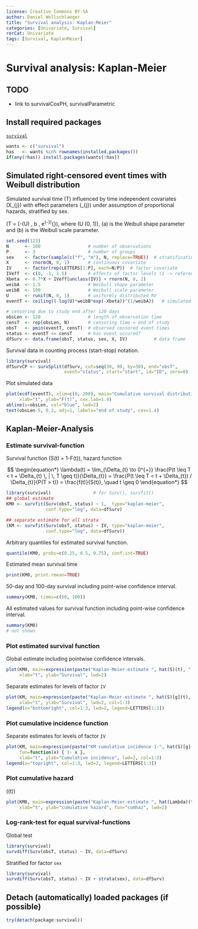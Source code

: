 ```yaml
---
license: Creative Commons BY-SA
author: Daniel Wollschlaeger
title: "Survival analysis: Kaplan-Meier"
categories: [Univariate, Survival]
rerCat: Univariate
tags: [Survival, KaplanMeier]
---
```


Survival analysis: Kaplan-Meier
=========================

TODO
-------------------------

 - link to survivalCoxPH, survivalParametric

Install required packages
-------------------------

[`survival`](https://cran.r-project.org/package=survival)

```r
wants <- c("survival")
has   <- wants %in% rownames(installed.packages())
if(any(!has)) install.packages(wants[!has])
```

Simulated right-censored event times with Weibull distribution
-------------------------

Simulated survival time \(T\) influenced by time independent covariates \(X_{j}\) with effect parameters \(\beta_{j}\) under assumption of proportional hazards, stratified by sex.

\(T = (-\ln(U) \, b \, e^{-\bf{X} \bf{\beta}})^{\frac{1}{a}}\), where \(U \sim \mathcal{U}(0, 1)\), \(a\) is the Weibull shape parameter and \(b\) is the Weibull scale parameter.

```r
set.seed(123)
N      <- 180                  # number of observations
P      <- 3                    # number of groups
sex    <- factor(sample(c("f", "m"), N, replace=TRUE))  # stratification factor
X      <- rnorm(N, 0, 1)       # continuous covariate
IV     <- factor(rep(LETTERS[1:P], each=N/P))  # factor covariate
IVeff  <- c(0, -1, 1.5)        # effects of factor levels (1 -> reference level)
Xbeta  <- 0.7*X + IVeff[unclass(IV)] + rnorm(N, 0, 2)
weibA  <- 1.5                  # Weibull shape parameter
weibB  <- 100                  # Weibull scale parameter
U      <- runif(N, 0, 1)       # uniformly distributed RV
eventT <- ceiling((-log(U)*weibB*exp(-Xbeta))^(1/weibA))   # simulated event time

# censoring due to study end after 120 days
obsLen <- 120                  # length of observation time
censT  <- rep(obsLen, N)       # censoring time = end of study
obsT   <- pmin(eventT, censT)  # observed censored event times
status <- eventT <= censT      # has event occured?
dfSurv <- data.frame(obsT, status, sex, X, IV)          # data frame
```

Survival data in counting process (start-stop) notation.

```r
library(survival)
dfSurvCP <- survSplit(dfSurv, cut=seq(30, 90, by=30), end="obsT",
                      event="status", start="start", id="ID", zero=0)
```

Plot simulated data

```r
plot(ecdf(eventT), xlim=c(0, 200), main="Cumulative survival distribution",
     xlab="t", ylab="F(t)", cex.lab=1.4)
abline(v=obsLen, col="blue", lwd=2)
text(obsLen-5, 0.2, adj=1, labels="end of study", cex=1.4)
```

Kaplan-Meier-Analysis
-------------------------

### Estimate survival-function

Survival function \(S(t) = 1-F(t)\), hazard function

$$
\begin{equation*}
\lambda(t) = \lim_{\Delta_{t} \to 0^{+}} \frac{P(t \leq T < t + \Delta_{t} \, | \, T \geq t)}{\Delta_{t}} = \frac{P(t \leq T < t + \Delta_{t}) / \Delta_{t}}{P(T > t)} = \frac{f(t)}{S(t)}, \quad t \geq 0
\end{equation*}
$$

```r
library(survival)                # for Surv(), survfit()
## global estimate
KM0 <- survfit(Surv(obsT, status) ~ 1,  type="kaplan-meier",
               conf.type="log", data=dfSurv)

## separate estimate for all strata
(KM <- survfit(Surv(obsT, status) ~ IV, type="kaplan-meier",
               conf.type="log", data=dfSurv))
```

Arbitrary quantiles for estimated survival function.

```r
quantile(KM0, probs=c(0.25, 0.5, 0.75), conf.int=TRUE)
```

Estimated mean survival time

```r
print(KM0, print.rmean=TRUE)
```

50-day and 100-day survival including point-wise confidence interval.

```r
summary(KM0, times=c(50, 100))
```

All estimated values for survival function including point-wise confidence interval.

```r
summary(KM0)
# not shown
```

### Plot estimated survival function

Global estimate including pointwise confidence intervals.

```r
plot(KM0, main=expression(paste("Kaplan-Meier-estimate ", hat(S)(t), " with CI")),
     xlab="t", ylab="Survival", lwd=2)
```

Separate estimates for levels of factor `IV`

```r
plot(KM, main=expression(paste("Kaplan-Meier-estimate ", hat(S)[g](t), " for groups g")),
     xlab="t", ylab="Survival", lwd=2, col=1:3)
legend(x="bottomright", col=1:3, lwd=2, legend=LETTERS[1:3])
```

### Plot cumulative incidence function

Separate estimates for levels of factor `IV`

```r
plot(KM, main=expression(paste("KM cumulative incidence 1-", hat(S)[g](t), " for groups g")),
     fun=function(x) { 1- x },
     xlab="t", ylab="Cumulative incidence", lwd=2, col=1:3)
legend(x="topright", col=1:3, lwd=2, legend=LETTERS[1:3])
```

### Plot cumulative hazard

\(\hat{\Lambda}(t)\)

```r
plot(KM0, main=expression(paste("Kaplan-Meier-estimate ", hat(Lambda)(t))),
     xlab="t", ylab="cumulative hazard", fun="cumhaz", lwd=2)
```

### Log-rank-test for equal survival-functions

Global test

```r
library(survival)
survdiff(Surv(obsT, status) ~ IV, data=dfSurv)
```

Stratified for factor `sex`

```r
library(survival)
survdiff(Surv(obsT, status) ~ IV + strata(sex), data=dfSurv)
```

Detach (automatically) loaded packages (if possible)
-------------------------

```r
try(detach(package:survival))
```
